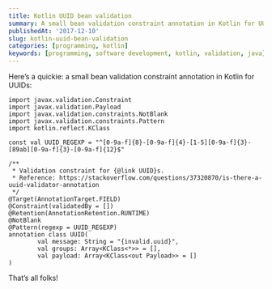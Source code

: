 ```yaml
---
title: Kotlin UUID bean validation
summary: A small bean validation constraint annotation in Kotlin for UUIDs
publishedAt: '2017-12-10'
slug: kotlin-uuid-bean-validation
categories: [programming, kotlin]
keywords: [programming, software development, kotlin, validation, java]
---
```


Here’s a quickie: a small bean validation constraint annotation in Kotlin for UUIDs:

```
import javax.validation.Constraint
import javax.validation.Payload
import javax.validation.constraints.NotBlank
import javax.validation.constraints.Pattern
import kotlin.reflect.KClass

const val UUID_REGEXP = "^[0-9a-f]{8}-[0-9a-f]{4}-[1-5][0-9a-f]{3}-[89ab][0-9a-f]{3}-[0-9a-f]{12}$"

/**
 * Validation constraint for {@link UUID}s.
 * Reference: https://stackoverflow.com/questions/37320870/is-there-a-uuid-validator-annotation
 */
@Target(AnnotationTarget.FIELD)
@Constraint(validatedBy = [])
@Retention(AnnotationRetention.RUNTIME)
@NotBlank
@Pattern(regexp = UUID_REGEXP)
annotation class UUID(
        val message: String = "{invalid.uuid}",
        val groups: Array<KClass<*>> = [],
        val payload: Array<KClass<out Payload>> = []
)
```

That’s all folks!

<TwitterFollowButton username="dSebastien" size="large" />
